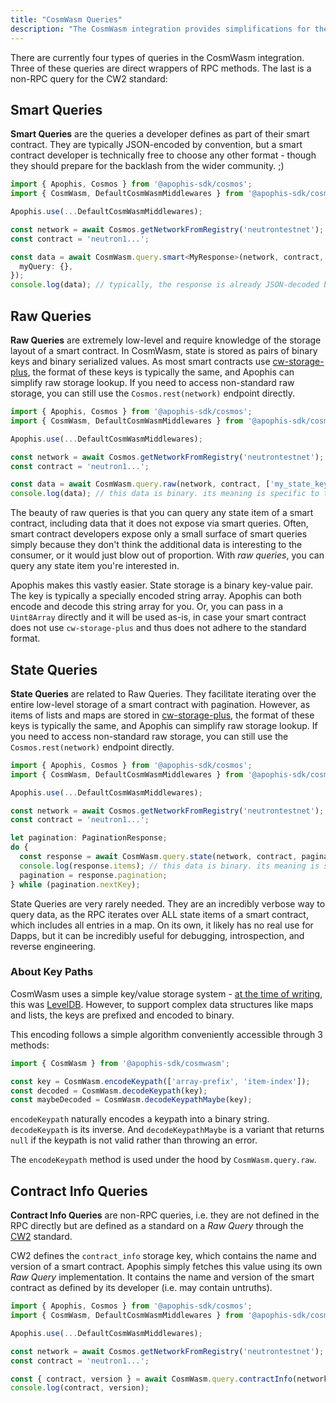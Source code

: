 ```yaml
---
title: "CosmWasm Queries"
description: "The CosmWasm integration provides simplifications for the most common queries on smart contracts."
---
```


There are currently four types of queries in the CosmWasm integration. Three of these queries are
direct wrappers of RPC methods. The last is a non-RPC query for the CW2 standard:

## Smart Queries
**Smart Queries** are the queries a developer defines as part of their smart contract. They are
typically JSON-encoded by convention, but a smart contract developer is technically free to choose
any other format - though they should prepare for the backlash from the wider community. ;)

```ts
import { Apophis, Cosmos } from '@apophis-sdk/cosmos';
import { CosmWasm, DefaultCosmWasmMiddlewares } from '@apophis-sdk/cosmwasm';

Apophis.use(...DefaultCosmWasmMiddlewares);

const network = await Cosmos.getNetworkFromRegistry('neutrontestnet');
const contract = 'neutron1...';

const data = await CosmWasm.query.smart<MyResponse>(network, contract, {
  myQuery: {},
});
console.log(data); // typically, the response is already JSON-decoded by the RPC
```

## Raw Queries
**Raw Queries** are extremely low-level and require knowledge of the storage layout of a smart
contract. In CosmWasm, state is stored as pairs of binary keys and binary serialized values. As
most smart contracts use [cw-storage-plus](https://github.com/CosmWasm/cw-storage-plus), the format
of these keys is typically the same, and Apophis can simplify raw storage lookup. If you need to
access non-standard raw storage, you can still use the `Cosmos.rest(network)` endpoint directly.

```ts
import { Apophis, Cosmos } from '@apophis-sdk/cosmos';
import { CosmWasm, DefaultCosmWasmMiddlewares } from '@apophis-sdk/cosmwasm';

Apophis.use(...DefaultCosmWasmMiddlewares);

const network = await Cosmos.getNetworkFromRegistry('neutrontestnet');
const contract = 'neutron1...';

const data = await CosmWasm.query.raw(network, contract, ['my_state_key']);
console.log(data); // this data is binary. its meaning is specific to the smart contract.
```

The beauty of raw queries is that you can query any state item of a smart contract, including data
that it does not expose via smart queries. Often, smart contract developers expose only a small
surface of smart queries simply because they don't think the additional data is interesting to the
consumer, or it would just blow out of proportion. With *raw queries*, you can query any state item
you're interested in.

Apophis makes this vastly easier. State storage is a binary key-value pair. The key is typically a
specially encoded string array. Apophis can both encode and decode this string array for you. Or,
you can pass in a `Uint8Array` directly and it will be used as-is, in case your smart contract does
not use `cw-storage-plus` and thus does not adhere to the standard format.

## State Queries
**State Queries** are related to Raw Queries. They facilitate iterating over the entire low-level
storage of a smart contract with pagination. However, as items of lists and maps are stored in
[cw-storage-plus](https://github.com/CosmWasm/cw-storage-plus), the format of these keys is typically
the same, and Apophis can simplify raw storage lookup. If you need to
access non-standard raw storage, you can still use the `Cosmos.rest(network)` endpoint directly.

```ts
import { Apophis, Cosmos } from '@apophis-sdk/cosmos';
import { CosmWasm, DefaultCosmWasmMiddlewares } from '@apophis-sdk/cosmwasm';

Apophis.use(...DefaultCosmWasmMiddlewares);

const network = await Cosmos.getNetworkFromRegistry('neutrontestnet');
const contract = 'neutron1...';

let pagination: PaginationResponse;
do {
  const response = await CosmWasm.query.state(network, contract, pagination?.nextKey);
  console.log(response.items); // this data is binary. its meaning is specific to the smart contract.
  pagination = response.pagination;
} while (pagination.nextKey);
```

State Queries are very rarely needed. They are an incredibly verbose way to query data, as the RPC
iterates over ALL state items of a smart contract, which includes all entries in a map. On its own,
it likely has no real use for Dapps, but it can be incredibly useful for debugging, introspection,
and reverse engineering.

### About Key Paths
CosmWasm uses a simple key/value storage system - [at the time of writing](https://github.com/cosmos/cosmos-sdk/blob/442c247d2914195f3b391697f25ec1cc70df88cc/go.mod#L183),
this was [LevelDB](https://github.com/google/leveldb). However, to support complex data structures
like maps and lists, the keys are prefixed and encoded to binary.

This encoding follows a simple algorithm conveniently accessible through 3 methods:

```ts
import { CosmWasm } from '@apophis-sdk/cosmwasm';

const key = CosmWasm.encodeKeypath(['array-prefix', 'item-index']);
const decoded = CosmWasm.decodeKeypath(key);
const maybeDecoded = CosmWasm.decodeKeypathMaybe(key);
```

`encodeKeypath` naturally encodes a keypath into a binary string. `decodeKeypath` is its inverse.
And `decodeKeypathMaybe` is a variant that returns `null` if the keypath is not valid rather than
throwing an error.

The `encodeKeypath` method is used under the hood by `CosmWasm.query.raw`.

## Contract Info Queries
**Contract Info Queries** are non-RPC queries, i.e. they are not defined in the RPC directly but are
defined as a standard on a *Raw Query* through the [CW2](https://crates.io/crates/cw2) standard.

CW2 defines the `contract_info` storage key, which contains the name and version of a smart
contract. Apophis simply fetches this value using its own *Raw Query* implementation. It contains
the name and version of the smart contract as defined by its developer (i.e. may contain untruths).

```ts
import { Apophis, Cosmos } from '@apophis-sdk/cosmos';
import { CosmWasm, DefaultCosmWasmMiddlewares } from '@apophis-sdk/cosmwasm';

Apophis.use(...DefaultCosmWasmMiddlewares);

const network = await Cosmos.getNetworkFromRegistry('neutrontestnet');
const contract = 'neutron1...';

const { contract, version } = await CosmWasm.query.contractInfo(network, contract);
console.log(contract, version);
```
